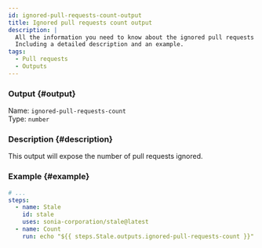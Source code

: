 ```yaml
---
id: ignored-pull-requests-count-output
title: Ignored pull requests count output
description: |
  All the information you need to know about the ignored pull requests count output.
  Including a detailed description and an example.
tags:
  - Pull requests
  - Outputs
---
```


### Output {#output}

Name: `ignored-pull-requests-count`  
Type: `number`

### Description {#description}

This output will expose the number of pull requests ignored.

### Example {#example}

```yml {6}
# ...
steps:
  - name: Stale
    id: stale
    uses: sonia-corporation/stale@latest
  - name: Count
    run: echo "${{ steps.Stale.outputs.ignored-pull-requests-count }}"
```
